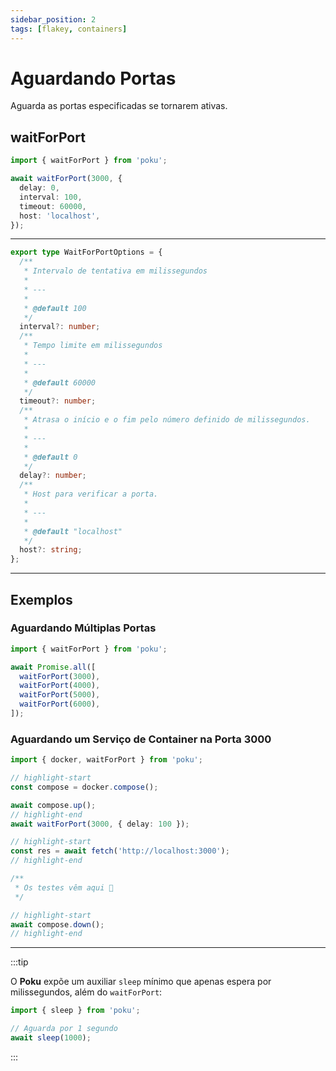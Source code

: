 ```yaml
---
sidebar_position: 2
tags: [flakey, containers]
---
```



# Aguardando Portas

Aguarda as portas especificadas se tornarem ativas.

## waitForPort

```ts
import { waitForPort } from 'poku';

await waitForPort(3000, {
  delay: 0,
  interval: 100,
  timeout: 60000,
  host: 'localhost',
});
```

<hr />

<FAQ title='Options' >

```ts
export type WaitForPortOptions = {
  /**
   * Intervalo de tentativa em milissegundos
   *
   * ---
   *
   * @default 100
   */
  interval?: number;
  /**
   * Tempo limite em milissegundos
   *
   * ---
   *
   * @default 60000
   */
  timeout?: number;
  /**
   * Atrasa o início e o fim pelo número definido de milissegundos.
   *
   * ---
   *
   * @default 0
   */
  delay?: number;
  /**
   * Host para verificar a porta.
   *
   * ---
   *
   * @default "localhost"
   */
  host?: string;
};
```

</FAQ>

<hr />

## Exemplos

### Aguardando Múltiplas Portas

```ts
import { waitForPort } from 'poku';

await Promise.all([
  waitForPort(3000),
  waitForPort(4000),
  waitForPort(5000),
  waitForPort(6000),
]);
```

### Aguardando um Serviço de Container na Porta 3000

```ts
import { docker, waitForPort } from 'poku';

// highlight-start
const compose = docker.compose();

await compose.up();
// highlight-end
await waitForPort(3000, { delay: 100 });

// highlight-start
const res = await fetch('http://localhost:3000');
// highlight-end

/**
 * Os testes vêm aqui 🧪
 */

// highlight-start
await compose.down();
// highlight-end
```

<hr />

:::tip

O **Poku** expõe um auxiliar `sleep` mínimo que apenas espera por milissegundos, além do `waitForPort`:

```ts
import { sleep } from 'poku';

// Aguarda por 1 segundo
await sleep(1000);
```

:::
